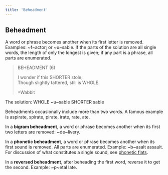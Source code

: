 ```yaml
---
title: 'Beheadment'
---
```


## Beheadment

A word or phrase becomes another when its first letter is removed. Examples: <Example type="removal">~f~actor</Example>; or <Example type="removal">~u~sable</Example>. If the parts of the solution are all single words, the length of only the longest is given; if any part is a phrase, all parts are enumerated.

> BEHEADMENT (6)
> 
> I wonder if this SHORTER stole,<br/>
> Though slightly tattered, still is WHOLE.
>
> =Wabbit

The solution: <Example><Step><label>WHOLE</label> ~u~sable</Step> <Finally><label>SHORTER</label> sable</Finally></Example>

Beheadments occasionally include more than two words. A famous example is <Example>aspirate, spirate, pirate, irate, rate, ate</Example>.

In a **bigram beheadment**, a word or phrase becomes another when its first two letters are removed: <Example>~de~livery</Example>.

In a **phonetic beheadment**, a word or phrase becomes another when its first sound is removed. All parts are enumerated. Example: <Example><Step>~b~asalt</Step> <Finally>assault</Finally></Example>. For discussion of what constitutes a single sound, see <a href="modifier/phonetic">phonetic flats</a>.

In a **reversed beheadment**, after beheading the first word, reverse it to get the second. Example: <Example><Step>~p~etal</Step> <Finally>late</Finally></Example>.
